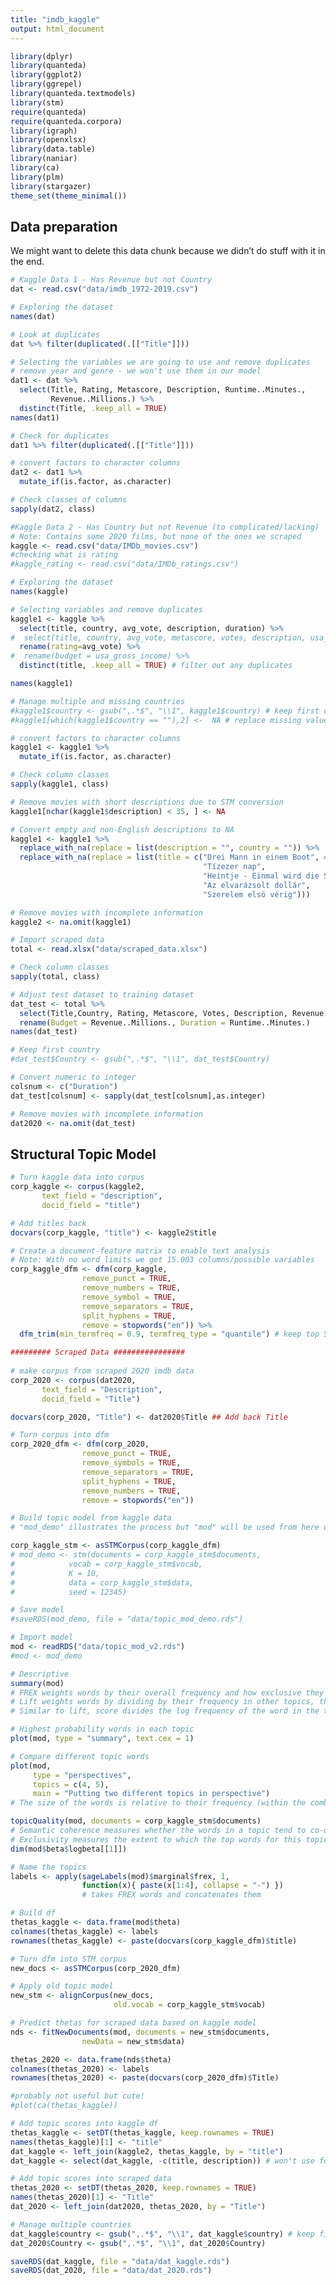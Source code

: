 ```yaml
---
title: "imdb_kaggle"
output: html_document
---
```



```r
library(dplyr)
library(quanteda)
library(ggplot2)
library(ggrepel)
library(quanteda.textmodels)
library(stm) 
require(quanteda)
require(quanteda.corpora)
library(igraph)
library(openxlsx)
library(data.table)
library(naniar) 
library(ca)
library(plm) 
library(stargazer)
theme_set(theme_minimal())
```

## Data preparation

We might want to delete this data chunk because we didn't do stuff with it in the end.

```r
# Kaggle Data 1 - Has Revenue but not Country
dat <- read.csv("data/imdb_1972-2019.csv")

# Exploring the dataset
names(dat)

# Look at duplicates 
dat %>% filter(duplicated(.[["Title"]]))

# Selecting the variables we are going to use and remove duplicates
# remove year and genre - we won't use them in our model
dat1 <- dat %>% 
  select(Title, Rating, Metascore, Description, Runtime..Minutes.,
         Revenue..Millions.) %>% 
  distinct(Title, .keep_all = TRUE)
names(dat1)

# Check for duplicates 
dat1 %>% filter(duplicated(.[["Title"]])) 

# convert factors to character columns  
dat2 <- dat1 %>%
  mutate_if(is.factor, as.character)

# Check classes of columns
sapply(dat2, class) 

```

``` r
#Kaggle Data 2 - Has Country but not Revenue (to complicated/lacking)
# Note: Contains some 2020 films, but none of the ones we scraped
kaggle <- read.csv("data/IMDb_movies.csv")
#checking what is rating
#kaggle_rating <- read.csv("data/IMDb_ratings.csv")

# Exploring the dataset
names(kaggle)

# Selecting variables and remove duplicates 
kaggle1 <- kaggle %>%
  select(title, country, avg_vote, description, duration) %>% 
#  select(title, country, avg_vote, metascore, votes, description, usa_gross_income, duration) %>% 
  rename(rating=avg_vote) %>%
#  rename(budget = usa_gross_income) %>%
  distinct(title, .keep_all = TRUE) # filter out any duplicates

names(kaggle1)

# Manage multiple and missing countries
#kaggle1$country <- gsub(",.*$", "\\1", kaggle1$country) # keep first country 
#kaggle1[which(kaggle1$country == ""),2] <-  NA # replace missing values with NA

# convert factors to character columns  
kaggle1 <- kaggle1 %>%
  mutate_if(is.factor, as.character)

# Check column classes
sapply(kaggle1, class)

# Remove movies with short descriptions due to STM conversion
kaggle1[nchar(kaggle1$description) < 35, ] <- NA

# Convert empty and non-English descriptions to NA
kaggle1 <- kaggle1 %>%
  replace_with_na(replace = list(description = "", country = "")) %>%
  replace_with_na(replace = list(title = c("Drei Mann in einem Boot", # as will films w/ non-eng descrip
                                           "Tízezer nap",
                                           "Heintje - Einmal wird die Sonne wieder scheinen",
                                           "Az elvarázsolt dollár",
                                           "Szerelem elsö vérig")))

# Remove movies with incomplete information
kaggle2 <- na.omit(kaggle1)

```


``` r
# Import scraped data 
total <- read.xlsx("data/scraped_data.xlsx")

# Check column classes
sapply(total, class)

# Adjust test dataset to training dataset
dat_test <- total %>% 
  select(Title,Country, Rating, Metascore, Votes, Description, Revenue..Millions.,Runtime..Minutes.) %>% 
  rename(Budget = Revenue..Millions., Duration = Runtime..Minutes.)
names(dat_test)

# Keep first country 
#dat_test$Country <- gsub(",.*$", "\\1", dat_test$Country)

# Convert numeric to integer 
colsnum <- c("Duration")
dat_test[colsnum] <- sapply(dat_test[colsnum],as.integer)

# Remove movies with incomplete information 
dat2020 <- na.omit(dat_test) 
```

## Structural Topic Model

```r
# Turn kaggle data into corpus
corp_kaggle <- corpus(kaggle2, 
       text_field = "description",
       docid_field = "title")

# Add titles back
docvars(corp_kaggle, "title") <- kaggle2$title 

# Create a document-feature matrix to enable text analysis
# Note: With no word limits we get 15.003 columns/possible variables
corp_kaggle_dfm <- dfm(corp_kaggle, 
                remove_punct = TRUE, 
                remove_numbers = TRUE,
                remove_symbol = TRUE, 
                remove_separators = TRUE,
                split_hyphens = TRUE,
                remove = stopwords("en")) %>%
  dfm_trim(min_termfreq = 0.9, termfreq_type = "quantile") # keep top 5% of words

######### Scraped Data ################
  
# make corpus from scraped 2020 imdb data
corp_2020 <- corpus(dat2020, 
       text_field = "Description",
       docid_field = "Title")

docvars(corp_2020, "Title") <- dat2020$Title ## Add back Title

# Turn corpus into dfm
corp_2020_dfm <- dfm(corp_2020,
                remove_punct = TRUE,
                remove_symbols = TRUE,
                remove_separators = TRUE,
                split_hyphens = TRUE,
                remove_numbers = TRUE,   
                remove = stopwords("en")) 
```

```r
# Build topic model from kaggle data
# "mod_demo" illustrates the process but "mod" will be used from here on

corp_kaggle_stm <- asSTMCorpus(corp_kaggle_dfm)
# mod_demo <- stm(documents = corp_kaggle_stm$documents, 
#            vocab = corp_kaggle_stm$vocab,
#            K = 10, 
#            data = corp_kaggle_stm$data,
#            seed = 12345)

# Save model 
#saveRDS(mod_demo, file = "data/topic_mod_demo.rds")
```

```r
# Import model
mod <- readRDS("data/topic_mod_v2.rds") 
#mod <- mod_demo

# Descriptive 
summary(mod) 
# FREX weights words by their overall frequency and how exclusive they are to the topic.
# Lift weights words by dividing by their frequency in other topics, therefore giving higher weight to words that appear less frequently in other topics.
# Similar to lift, score divides the log frequency of the word in the topic by the log frequency of the word in other topics.

# Highest probability words in each topic
plot(mod, type = "summary", text.cex = 1)

# Compare different topic words
plot(mod,
     type = "perspectives",
     topics = c(4, 5),
     main = "Putting two different topics in perspective")
# The size of the words is relative to their frequency (within the combination of the two topics). The x-axis shows the degree that specific words align with Topic 4 or Topic 5. 

topicQuality(mod, documents = corp_kaggle_stm$documents)
# Semantic coherence measures whether the words in a topic tend to co-occur together.
# Exclusivity measures the extent to which the top words for this topic are do not appear as top words in other topics -- i.e., the extent to which its top words are 'exclusive.'
dim(mod$beta$logbeta[[1]])

# Name the topics
labels <- apply(sageLabels(mod)$marginal$frex, 1, 
                function(x){ paste(x[1:4], collapse = "-") })
                # takes FREX words and concatenates them 

# Build df
thetas_kaggle <- data.frame(mod$theta)
colnames(thetas_kaggle) <- labels
rownames(thetas_kaggle) <- paste(docvars(corp_kaggle_dfm)$title)
```

```r
# Turn dfm into STM corpus
new_docs <- asSTMCorpus(corp_2020_dfm)

# Apply old topic model
new_stm <- alignCorpus(new_docs,
                       old.vocab = corp_kaggle_stm$vocab)

# Predict thetas for scraped data based on kaggle model
nds <- fitNewDocuments(mod, documents = new_stm$documents,
                newData = new_stm$data)

thetas_2020 <- data.frame(nds$theta)
colnames(thetas_2020) <- labels
rownames(thetas_2020) <- paste(docvars(corp_2020_dfm)$Title)

#probably not useful but cute!
#plot(ca(thetas_kaggle))
```

```r

# Add topic scores into kaggle df
thetas_kaggle <- setDT(thetas_kaggle, keep.rownames = TRUE)
names(thetas_kaggle)[1] <- "title" 
dat_kaggle <- left_join(kaggle2, thetas_kaggle, by = "title")
dat_kaggle <- select(dat_kaggle, -c(title, description)) # won't use for model

# Add topic scores into scraped data
thetas_2020 <- setDT(thetas_2020, keep.rownames = TRUE)
names(thetas_2020)[1] <- "Title" 
dat_2020 <- left_join(dat2020, thetas_2020, by = "Title")

# Manage multiple countries
dat_kaggle$country <- gsub(",.*$", "\\1", dat_kaggle$country) # keep first country 
dat_2020$Country <- gsub(",.*$", "\\1", dat_2020$Country)

saveRDS(dat_kaggle, file = "data/dat_kaggle.rds")
saveRDS(dat_2020, file = "data/dat_2020.rds")



```

